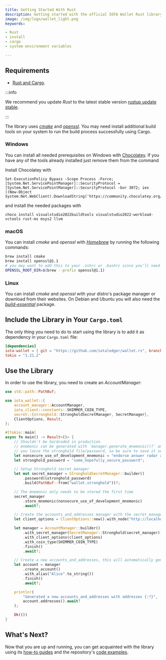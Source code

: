 ```yaml
---
title: Getting Started With Rust
description: Getting started with the official IOTA Wallet Rust library.
image: /img/logo/wallet_light.png
keywords:

- Rust
- install
- cargo
- system environment variables

---
```


<WarningPasswordStorage/>

## Requirements

* [Rust and Cargo](https://doc.rust-lang.org/cargo/getting-started/installation.html).

:::info

We recommend you update _Rust_ to the latest stable
version [rustup update stable](https://github.com/rust-lang/rustup.rs#keeping-rust-up-to-date).

:::

The library uses [_cmake_](https://cmake.org/documentation/) and [_openssl_](https://www.openssl.org/docs/). You may
need install additional build tools on your system to run the build process successfully using Cargo.

### Windows

You can install all needed prerequisites on Windows with [Chocolatey](https://community.chocolatey.org/packages?q=msys). If you have any of the tools already installed just remove them from the command

Install Chocolatey with 
```
Set-ExecutionPolicy Bypass -Scope Process -Force; [System.Net.ServicePointManager]::SecurityProtocol = [System.Net.ServicePointManager]::SecurityProtocol -bor 3072; iex ((New-Object System.Net.WebClient).DownloadString('https://community.chocolatey.org/install.ps1'))
```
and install the needed packages with
```
choco install visualstudio2022buildtools visualstudio2022-workload-vctools rust-ms msys2 llvm
```

### macOS

You can install _cmake_ and _openssl_ with [_Homebrew_](https://docs.brew.sh/) by running the following commands:

```bash
brew install cmake
brew install openssl@1.1
# you may want to add this to your .zshrc or .bashrc since you'll need it to compile the crate
OPENSSL_ROOT_DIR=$(brew --prefix openssl@1.1)
```

### Linux

You can install _cmake_ and _openssl_ with your distro's package manager or download from their websites. On Debian and
Ubuntu you will also need the [_build-essential_](https://packages.debian.org/sid/build-essential) package.

## Include the Library in Your `Cargo.toml`

The only thing you need to do to start using the library is to add it as dependency in your `Cargo.toml` file:

```toml {2}
[dependencies]
iota-wallet = { git = "https://github.com/iotaledger/wallet.rs", branch = "develop" }
tokio = "1.21.2"
```

## Use the Library

In order to use the library, you need to create an _AccountManager_:

```rust
use std::path::PathBuf;

use iota_wallet::{
    account_manager::AccountManager,
    iota_client::constants::SHIMMER_COIN_TYPE,
    secret::{stronghold::StrongholdSecretManager, SecretManager},
    ClientOptions, Result,
};

#[tokio::main]
async fn main() -> Result<()> {
    // Shouldn't be hardcoded in production
    // mnemonic can be generated with `manager.generate_mnemonic()?` and will be the only way to recover your funds if
    // you loose the stronghold file/password, so be sure to save it securely
    let nonsecure_use_of_development_mnemonic = "endorse answer radar about source reunion marriage tag sausage weekend frost daring base attack because joke dream slender leisure group reason prepare broken river".to_string();
    let stronghold_password = "some_hopefully_secure_password";

    // Setup Stronghold secret_manager
    let mut secret_manager = StrongholdSecretManager::builder()
        .password(&stronghold_password)
        .build(PathBuf::from("wallet.stronghold"))?;

    // The mnemonic only needs to be stored the first time
    secret_manager
        .store_mnemonic(nonsecure_use_of_development_mnemonic)
        .await?;

    // Create the accounts_and_addresses manager with the secret_manager and client options
    let client_options = ClientOptions::new().with_node("http://localhost:14265")?;

    let manager = AccountManager::builder()
        .with_secret_manager(SecretManager::Stronghold(secret_manager))
        .with_client_options(client_options)
        .with_coin_type(SHIMMER_COIN_TYPE)
        .finish()
        .await?;

    // Create a new accounts_and_addresses, this will automatically generate an address
    let account = manager
        .create_account()
        .with_alias("Alice".to_string())
        .finish()
        .await?;

    println!(
        "Generated a new accounts_and_addresses with addresses {:?}",
        account.addresses().await?
    );

    Ok(())
}
```

## What's Next?

Now that you are up and running, you can get acquainted with the library using
its [how-to guides](../how_tos/run_how_tos.mdx) and the
repository's [code examples](https://github.com/iotaledger/wallet.rs/tree/develop/examples).

